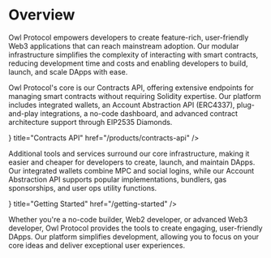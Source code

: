 
# Overview

Owl Protocol empowers developers to create feature-rich, user-friendly Web3 applications that can reach mainstream adoption. Our modular infrastructure simplifies the complexity of interacting with smart contracts, reducing development time and costs and enabling developers to build, launch, and scale DApps with ease.

Owl Protocol's core is our Contracts API, offering extensive endpoints for managing smart contracts without requiring Solidity expertise. Our platform includes integrated wallets, an Account Abstraction API (ERC4337), plug-and-play integrations, a no-code dashboard, and advanced contract architecture support through EIP2535 Diamonds.

<Cards>
    <Cards.Card
        icon={<ChevronRightIcon />}
        title="Contracts API"
        href="/products/contracts-api"
    />
</Cards>

Additional tools and services surround our core infrastructure, making it easier and cheaper for developers to create, launch, and maintain DApps. Our integrated wallets combine MPC and social logins, while our Account Abstraction API supports popular implementations, bundlers, gas sponsorships, and user ops utility functions.

<Cards>
    <Cards.Card
        icon={<ChevronRightIcon />}
        title="Getting Started"
        href="/getting-started"
    />
</Cards>

Whether you're a no-code builder, Web2 developer, or advanced Web3 developer, Owl Protocol provides the tools to create engaging, user-friendly DApps. Our platform simplifies development, allowing you to focus on your core ideas and deliver exceptional user experiences.
